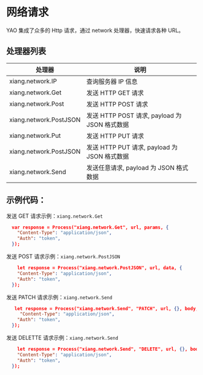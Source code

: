 # 网络请求

YAO 集成了众多的 Http 请求，通过 network 处理器，快速请求各种 URL。

## 处理器列表

| 处理器                 | 说明                                          |
| ---------------------- | --------------------------------------------- |
| xiang.network.IP       | 查询服务器 IP 信息                            |
| xiang.network.Get      | 发送 HTTP GET 请求                            |
| xiang.network.Post     | 发送 HTTP POST 请求                           |
| xiang.network.PostJSON | 发送 HTTP POST 请求, payload 为 JSON 格式数据 |
| xiang.network.Put      | 发送 HTTP PUT 请求                            |
| xiang.network.PostJSON | 发送 HTTP PUT 请求, payload 为 JSON 格式数据  |
| xiang.network.Send     | 发送任意请求, payload 为 JSON 格式数据        |

## 示例代码：

发送 GET 请求示例：`xiang.network.Get`

```json
  var response = Process("xiang.network.Get", url, params, {
    "Content-Type": "application/json",
    "Auth": "token",
  });
```

发送 POST 请求示例：`xiang.network.PostJSON`

```json
    let response = Process("xiang.network.PostJSON", url, data, {
    "Content-Type": "application/json",
    "Auth": "token",
  });
```

发送 PATCH 请求示例：`xiang.network.Send`

```json
   let response = Process("xiang.network.Send", "PATCH", url, {}, body, {
     "Content-Type": "application/json",
    "Auth": "token",
  });
```

发送 DELETTE 请求示例：`xiang.network.Send`

```json
    let response = Process("xiang.network.Send", "DELETE", url, {}, body, {
    "Content-Type": "application/json",
    "Auth": "token",
  });
```
